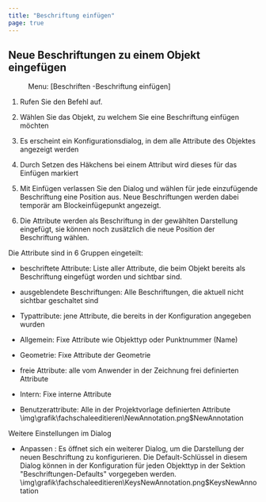 ```yaml
---
title: "Beschriftung einfügen"
page: true
---
```

## Neue Beschriftungen zu einem Objekt eingef&#252;gen
 <Menu> Menu: [Beschriften -Beschriftung einfügen] </Menu> 


1. Rufen Sie den Befehl auf.

2. W&#228;hlen Sie das Objekt, zu welchem Sie eine Beschriftung einf&#252;gen m&#246;chten

3. Es erscheint ein Konfigurationsdialog, in dem alle Attribute des Objektes angezeigt werden

4. Durch Setzen des H&#228;kchens bei einem Attribut wird dieses f&#252;r das Einf&#252;gen markiert

5. Mit <Border>Einfügen</Border>  verlassen Sie den Dialog und w&#228;hlen f&#252;r jede einzuf&#252;gende Beschriftung eine Position aus. Neue Beschriftungen werden dabei tempor&#228;r am Blockeinf&#252;gepunkt angezeigt.

6. Die Attribute werden als Beschriftung in der gew&#228;hlten Darstellung eingef&#252;gt, sie k&#246;nnen noch zus&#228;tzlich die neue Position der Beschriftung w&#228;hlen.




Die Attribute sind in 6 Gruppen eingeteilt:

- beschriftete Attribute: Liste aller Attribute, die beim Objekt bereits als Beschriftung eingef&#252;gt worden und sichtbar sind.

- ausgeblendete Beschriftungen: Alle Beschriftungen, die aktuell nicht sichtbar geschaltet sind

- Typattribute: jene Attribute, die bereits in der Konfiguration angegeben wurden

- Allgemein: Fixe Attribute wie Objekttyp oder Punktnummer (Name)

- Geometrie: Fixe Attribute der Geometrie

- freie Attribute: alle vom Anwender in der Zeichnung frei definierten Attribute

- Intern: Fixe interne Attribute

- Benutzerattribute: Alle in der Projektvorlage definierten Attribute<Image>\img\grafik\fachschaleeditieren\NewAnnotation.png$NewAnnotation</Image>

 <Bold> Weitere Einstellungen im Dialog </Bold> 

- <Border>Anpassen</Border> : Es &#246;ffnet sich ein weiterer Dialog, um die Darstellung der neuen Beschriftung zu konfigurieren. Die Default-Schl&#252;ssel in diesem Dialog k&#246;nnen in der Konfiguration f&#252;r jeden Objekttyp in der Sektion &quot;Beschriftungen-Defaults&quot; vorgegeben werden.<Image>\img\grafik\fachschaleeditieren\KeysNewAnnotation.png$KeysNewAnnotation</Image>